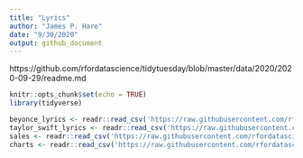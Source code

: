 ```yaml
---
title: "Lyrics"
author: "James P. Hare"
date: "9/30/2020"
output: github_document
---
```


https://github.com/rfordatascience/tidytuesday/blob/master/data/2020/2020-09-29/readme.md

```r
knitr::opts_chunk$set(echo = TRUE)
library(tidyverse)

beyonce_lyrics <- readr::read_csv('https://raw.githubusercontent.com/rfordatascience/tidytuesday/master/data/2020/2020-09-29/beyonce_lyrics.csv')
taylor_swift_lyrics <- readr::read_csv('https://raw.githubusercontent.com/rfordatascience/tidytuesday/master/data/2020/2020-09-29/taylor_swift_lyrics.csv')
sales <- readr::read_csv('https://raw.githubusercontent.com/rfordatascience/tidytuesday/master/data/2020/2020-09-29/sales.csv')
charts <- readr::read_csv('https://raw.githubusercontent.com/rfordatascience/tidytuesday/master/data/2020/2020-09-29/charts.csv')

```

